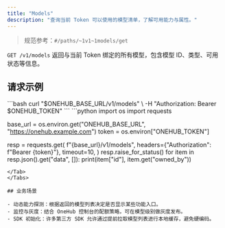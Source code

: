 ```yaml
---
title: "Models"
description: "查询当前 Token 可以使用的模型清单，了解可用能力与属性。"
---
```


> 规范参考：`#/paths/~1v1~1models/get`

`GET /v1/models` 返回与当前 Token 绑定的所有模型，包含模型 ID、类型、可用状态等信息。

## 请求示例

<Tabs>
<Tab title="cURL">
  ```bash
  curl "$ONEHUB_BASE_URL/v1/models" \
    -H "Authorization: Bearer $ONEHUB_TOKEN"
  ```
</Tab>

<Tab title="Python">
  ```python
  import os
  import requests

  base_url = os.environ.get("ONEHUB_BASE_URL", "https://onehub.example.com")
  token = os.environ["ONEHUB_TOKEN"]

  resp = requests.get(
      f"{base_url}/v1/models",
      headers={"Authorization": f"Bearer {token}"},
      timeout=10,
  )
  resp.raise_for_status()
  for item in resp.json().get("data", []):
      print(item["id"], item.get("owned_by"))
  ```
</Tab>
</Tabs>

## 业务场景

- 动态能力探测：根据返回的模型列表决定是否显示某些功能入口。
- 监控与灰度：结合 OneHub 控制台的配额策略，可在模型级别做灰度发布。
- SDK 初始化：许多第三方 SDK 允许通过提前拉取模型列表进行本地缓存，避免硬编码。
